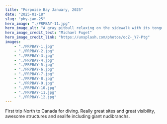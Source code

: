 ```yaml
---
title: "Porpoise Bay January, 2025"
date: "2025-01-18"
slug: "pby-jan-25"
hero_image: "./PRPBAY-11.jpg"
hero_image_alt: "A gray pitbull relaxing on the sidewalk with its tongue hanging out"
hero_image_credit_text: "Michael Fuget"
hero_image_credit_link: "https://unsplash.com/photos/ocZ-_Y7-Ptg"
images:
    - "./PRPBAY-1.jpg"
    - "./PRPBAY-2.jpg"
    - "./PRPBAY-3.jpg"
    - "./PRPBAY-4.jpg"
    - "./PRPBAY-5.jpg"
    - "./PRPBAY-6.jpg"
    - "./PRPBAY-7.jpg"
    - "./PRPBAY-8.jpg"
    - "./PRPBAY-9.jpg"
    - "./PRPBAY-10.jpg"
    - "./PRPBAY-11.jpg"
    - "./PRPBAY-12.jpg"
---
```


First trip North to Canada for diving. Really great sites and great visibility, awesome structures and sealife including giant nudibranchs.